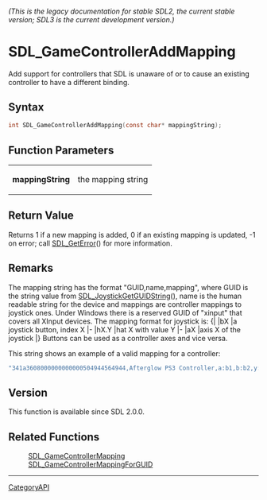 ====== (This is the legacy documentation for stable SDL2, the current stable version; SDL3 is the current development version.) ======
= SDL_GameControllerAddMapping =

Add support for controllers that SDL is unaware of or to cause an existing controller to have a different binding.

== Syntax ==

<syntaxhighlight lang='c'>
int SDL_GameControllerAddMapping(const char* mappingString);
</syntaxhighlight>

== Function Parameters ==

{|
|'''mappingString'''
|the mapping string
|}

== Return Value ==

Returns 1 if a new mapping is added, 0 if an existing mapping is updated,
-1 on error; call [[SDL_GetError]]() for more information.

== Remarks ==

The mapping string has the format "GUID,name,mapping", where GUID is the
string value from [[SDL_JoystickGetGUIDString]](), name is the human
readable string for the device and mappings are controller mappings to
joystick ones. Under Windows there is a reserved GUID of "xinput" that
covers all XInput devices. The mapping format for joystick is: {| |bX |a
joystick button, index X |- |hX.Y |hat X with value Y |- |aX |axis X of the
joystick |} Buttons can be used as a controller axes and vice versa.

This string shows an example of a valid mapping for a controller:

<syntaxhighlight lang='c'>
"341a3608000000000000504944564944,Afterglow PS3 Controller,a:b1,b:b2,y:b3,x:b0,start:b9,guide:b12,back:b8,dpup:h0.1,dpleft:h0.8,dpdown:h0.4,dpright:h0.2,leftshoulder:b4,rightshoulder:b5,leftstick:b10,rightstick:b11,leftx:a0,lefty:a1,rightx:a2,righty:a3,lefttrigger:b6,righttrigger:b7"
</syntaxhighlight>

== Version ==

This function is available since SDL 2.0.0.

== Related Functions ==

:[[SDL_GameControllerMapping]]
:[[SDL_GameControllerMappingForGUID]]

----
[[CategoryAPI]]


